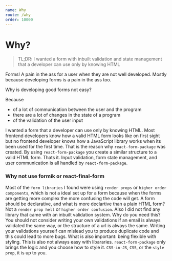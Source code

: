 ```yaml
---
name: Why
route: /why
order: 10000
---
```


# Why?

> TL;DR: I wanted a form with inbuilt validation and state management that a developer can use only by knowing HTML

Forms! A pain in the ass for a user when they are not well developed. Mostly because developing forms is a pain in the ass too.

Why is developing good forms not easy?

Because

* of a lot of communication between the user and the program
* there are a lot of changes in the state of a program
* of the validation of the user input

I wanted a form that a developer can use only by knowing HTML. Most frontend developers know how a valid HTML form looks like on first sight but no frontend developer knows how a JavaScript library works when its been used for the first time. That is the reason why `react-form-package` was created. By using `react-form-package` you create a similar structure to a valid HTML form. Thats it. Input validation, form state management, and user communication is all handled by `react-form-package`.

### Why not use formik or react-final-form

Most of the `form libraries` I found were using `render props` or `higher order components`, which is not a ideal set up for a form because when the forms are getting more complex the more confusing the code will get. A form should be declarative, and what is more declartive than a plain HTML form? Not a `render prop hell` or `higher order confusion`. Also I did not find any library that came with an inbuilt validation system. Why do you need this? You should not consider writing your own validations if an email is always validated the same way, or the structure of a url is always the same. Writing your validations yourself can mislead you to produce duplicate code and this could lead to more bugs. What is also important: being flexible with styling. This is also not always easy with libararies. `react-form-package` only brings the logic and you choose how to style it. `CSS-in-JS`, `CSS`, or the `style prop`, it is up to you.
